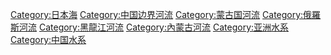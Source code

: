 {{Commonscat|Amur Basin}}
{{DEFAULTSORT:Heilong}}
[[Category:日本海|Category:日本海]]
[[Category:中国边界河流|Category:中国边界河流]]
[[Category:蒙古国河流|Category:蒙古国河流]]
[[Category:俄羅斯河流|Category:俄羅斯河流]]
[[Category:黑龍江河流|Category:黑龍江河流]]
[[Category:內蒙古河流|Category:內蒙古河流]]
[[Category:亚洲水系|Category:亚洲水系]]
[[Category:中国水系|Category:中国水系]]
